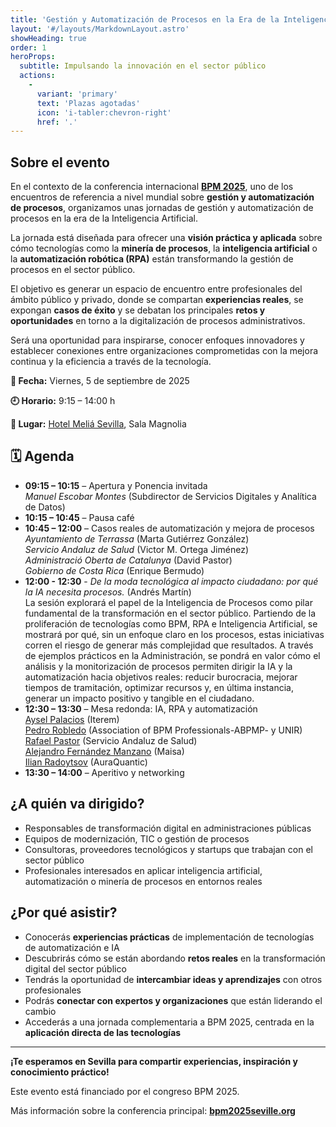 ```yaml
---
title: 'Gestión y Automatización de Procesos en la Era de la Inteligencia Artificial'
layout: '#/layouts/MarkdownLayout.astro'
showHeading: true
order: 1
heroProps:
  subtitle: Impulsando la innovación en el sector público 
  actions:
    - 
      variant: 'primary'
      text: 'Plazas agotadas'
      icon: 'i-tabler:chevron-right'
      href: '.'
---
```



## Sobre el evento

En el contexto de la conferencia internacional [**BPM 2025**](https://www.bpm2025seville.org), uno de los encuentros de referencia a nivel mundial sobre **gestión y automatización de procesos**, organizamos unas jornadas de gestión y automatización de procesos en la era de la Inteligencia Artificial.  

La jornada está diseñada para ofrecer una **visión práctica y aplicada** sobre cómo tecnologías como la **minería de procesos**, la **inteligencia artificial** o la **automatización robótica (RPA)** están transformando la gestión de procesos en el sector público.

El objetivo es generar un espacio de encuentro entre profesionales del ámbito público y privado, donde se compartan **experiencias reales**, se expongan **casos de éxito** y se debatan los principales **retos y oportunidades** en torno a la digitalización de procesos administrativos.

Será una oportunidad para inspirarse, conocer enfoques innovadores y establecer conexiones entre organizaciones comprometidas con la mejora continua y la eficiencia a través de la tecnología.

**📅 Fecha:** Viernes, 5 de septiembre de 2025

**🕘 Horario:** 9:15 – 14:00 h

**📍 Lugar:** [Hotel Meliá Sevilla](https://maps.app.goo.gl/VEtHqEWTvvh8CbydA), Sala Magnolia


## 🗓️ Agenda

- **09:15 – 10:15** – Apertura y Ponencia invitada <br/>
*Manuel Escobar Montes* (Subdirector de Servicios Digitales y Analítica de Datos)
- **10:15 – 10:45** – Pausa café  
- **10:45 – 12:00** – Casos reales de automatización y mejora de procesos <br/>
  *Ayuntamiento de Terrassa* (Marta Gutiérrez González) <br/>
  *Servicio Andaluz de Salud* (Victor M. Ortega Jiménez) <br/>
  *Administració Oberta de Catalunya* (David Pastor) <br/>
  *Gobierno de Costa Rica* (Enrique Bermudo) <br/>
- **12:00 - 12:30** - *De la moda tecnológica al impacto ciudadano: por qué la IA necesita procesos.* (Andrés Martín) <br/>
La sesión explorará el papel de la Inteligencia de Procesos como pilar fundamental de la transformación en el sector público. Partiendo de la proliferación de tecnologías como BPM, RPA e Inteligencia Artificial, se mostrará por qué, sin un enfoque claro en los procesos, estas iniciativas corren el riesgo de generar más complejidad que resultados. A través de ejemplos prácticos en la Administración, se pondrá en valor cómo el análisis y la monitorización de procesos permiten dirigir la IA y la automatización hacia objetivos reales: reducir burocracia, mejorar tiempos de tramitación, optimizar recursos y, en última instancia, generar un impacto positivo y tangible en el ciudadano.<br/>
- **12:30 – 13:30** – Mesa redonda: IA, RPA y automatización <br/>
[Aysel Palacios](https://www.linkedin.com/in/aysel-palacios-2b32911/) (Iterem) <br/>
[Pedro Robledo](https://www.linkedin.com/in/pedrorobledobpm/) (Association of BPM Professionals-ABPMP- y UNIR) <br/>
[Rafael Pastor](https://www.linkedin.com/in/rafael-pastor/) (Servicio Andaluz de Salud) <br/>
[Alejandro Fernández Manzano](https://www.linkedin.com/in/alejandrofernandezmanzano/) (Maisa)   <br/>
[Ilian Radoytsov](https://www.linkedin.com/in/ilian-radoytsov-169a1832) (AuraQuantic)<br/>
- **13:30 – 14:00** – Aperitivo y networking


## ¿A quién va dirigido?
- Responsables de transformación digital en administraciones públicas
- Equipos de modernización, TIC o gestión de procesos
- Consultoras, proveedores tecnológicos y startups que trabajan con el sector público
- Profesionales interesados en aplicar inteligencia artificial, automatización o minería de procesos en entornos reales

## ¿Por qué asistir?

- Conocerás **experiencias prácticas** de implementación de tecnologías de automatización e IA  
- Descubrirás cómo se están abordando **retos reales** en la transformación digital del sector público  
- Tendrás la oportunidad de **intercambiar ideas y aprendizajes** con otros profesionales  
- Podrás **conectar con expertos y organizaciones** que están liderando el cambio  
- Accederás a una jornada complementaria a BPM 2025, centrada en la **aplicación directa de las tecnologías**

---

**¡Te esperamos en Sevilla para compartir experiencias, inspiración y conocimiento práctico!**  

Este evento está financiado por el congreso BPM 2025. 

Más información sobre la conferencia principal: [**bpm2025seville.org**](https://www.bpm2025seville.org)